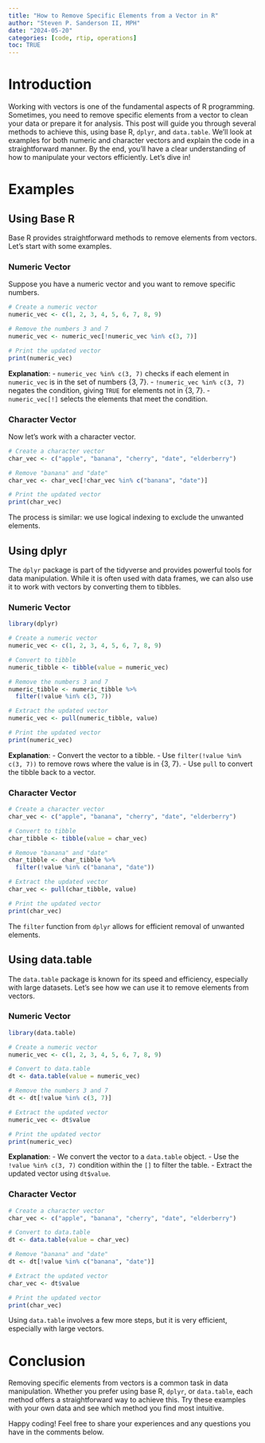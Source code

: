 ```yaml
---
title: "How to Remove Specific Elements from a Vector in R"
author: "Steven P. Sanderson II, MPH"
date: "2024-05-20"
categories: [code, rtip, operations]
toc: TRUE
---
```


# Introduction

Working with vectors is one of the fundamental aspects of R programming. Sometimes, you need to remove specific elements from a vector to clean your data or prepare it for analysis. This post will guide you through several methods to achieve this, using base R, `dplyr`, and `data.table`. We'll look at examples for both numeric and character vectors and explain the code in a straightforward manner. By the end, you'll have a clear understanding of how to manipulate your vectors efficiently. Let's dive in!

# Examples

## Using Base R

Base R provides straightforward methods to remove elements from vectors. Let's start with some examples.

### Numeric Vector

Suppose you have a numeric vector and you want to remove specific numbers.

```r
# Create a numeric vector
numeric_vec <- c(1, 2, 3, 4, 5, 6, 7, 8, 9)

# Remove the numbers 3 and 7
numeric_vec <- numeric_vec[!numeric_vec %in% c(3, 7)]

# Print the updated vector
print(numeric_vec)
```

**Explanation**: 
- `numeric_vec %in% c(3, 7)` checks if each element in `numeric_vec` is in the set of numbers {3, 7}.
- `!numeric_vec %in% c(3, 7)` negates the condition, giving `TRUE` for elements not in {3, 7}.
- `numeric_vec[!]` selects the elements that meet the condition.

### Character Vector

Now let's work with a character vector.

```r
# Create a character vector
char_vec <- c("apple", "banana", "cherry", "date", "elderberry")

# Remove "banana" and "date"
char_vec <- char_vec[!char_vec %in% c("banana", "date")]

# Print the updated vector
print(char_vec)
```

The process is similar: we use logical indexing to exclude the unwanted elements.

## Using dplyr

The `dplyr` package is part of the tidyverse and provides powerful tools for data manipulation. While it is often used with data frames, we can also use it to work with vectors by converting them to tibbles.

### Numeric Vector

```r
library(dplyr)

# Create a numeric vector
numeric_vec <- c(1, 2, 3, 4, 5, 6, 7, 8, 9)

# Convert to tibble
numeric_tibble <- tibble(value = numeric_vec)

# Remove the numbers 3 and 7
numeric_tibble <- numeric_tibble %>%
  filter(!value %in% c(3, 7))

# Extract the updated vector
numeric_vec <- pull(numeric_tibble, value)

# Print the updated vector
print(numeric_vec)
```

**Explanation**: 
- Convert the vector to a tibble.
- Use `filter(!value %in% c(3, 7))` to remove rows where the value is in {3, 7}.
- Use `pull` to convert the tibble back to a vector.

### Character Vector

```r
# Create a character vector
char_vec <- c("apple", "banana", "cherry", "date", "elderberry")

# Convert to tibble
char_tibble <- tibble(value = char_vec)

# Remove "banana" and "date"
char_tibble <- char_tibble %>%
  filter(!value %in% c("banana", "date"))

# Extract the updated vector
char_vec <- pull(char_tibble, value)

# Print the updated vector
print(char_vec)
```

The `filter` function from `dplyr` allows for efficient removal of unwanted elements.

## Using data.table

The `data.table` package is known for its speed and efficiency, especially with large datasets. Let's see how we can use it to remove elements from vectors.

### Numeric Vector

```r
library(data.table)

# Create a numeric vector
numeric_vec <- c(1, 2, 3, 4, 5, 6, 7, 8, 9)

# Convert to data.table
dt <- data.table(value = numeric_vec)

# Remove the numbers 3 and 7
dt <- dt[!value %in% c(3, 7)]

# Extract the updated vector
numeric_vec <- dt$value

# Print the updated vector
print(numeric_vec)
```

**Explanation**: 
- We convert the vector to a `data.table` object.
- Use the `!value %in% c(3, 7)` condition within the `[]` to filter the table.
- Extract the updated vector using `dt$value`.

### Character Vector

```r
# Create a character vector
char_vec <- c("apple", "banana", "cherry", "date", "elderberry")

# Convert to data.table
dt <- data.table(value = char_vec)

# Remove "banana" and "date"
dt <- dt[!value %in% c("banana", "date")]

# Extract the updated vector
char_vec <- dt$value

# Print the updated vector
print(char_vec)
```

Using `data.table` involves a few more steps, but it is very efficient, especially with large vectors.

# Conclusion

Removing specific elements from vectors is a common task in data manipulation. Whether you prefer using base R, `dplyr`, or `data.table`, each method offers a straightforward way to achieve this. Try these examples with your own data and see which method you find most intuitive.

Happy coding! Feel free to share your experiences and any questions you have in the comments below.
